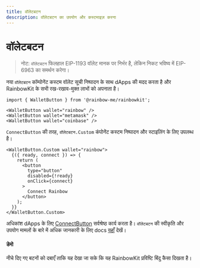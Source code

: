 ```yaml
---
title: वॉलेटबटन
description: वॉलेटबटन का उपयोग और कस्टमाइज़ करना
---
```


# वॉलेटबटन

> नोट: `वॉलेटबटन` फिलहाल EIP-1193 वॉलेट मानक पर निर्भर है, लेकिन निकट भविष्य में EIP-6963 का समर्थन करेगा।

नया `वॉलेटबटन` कॉम्पोनेंट कस्टम वॉलेट सूची निष्पादन के साथ dApps की मदद करता है और RainbowKit के सभी रख-रखाव-मुक्त लाभों को अपनाता है।

```tsx
import { WalletButton } from '@rainbow-me/rainbowkit';

<WalletButton wallet="rainbow" />
<WalletButton wallet="metamask" />
<WalletButton wallet="coinbase" />
```

`ConnectButton` की तरह, `वॉलेटबटन.Custom` कंपोनेंट कस्टम निष्पादन और स्टाइलिंग के लिए उपलब्ध है।

```tsx
<WalletButton.Custom wallet="rainbow">
  {({ ready, connect }) => {
    return (
      <button
        type="button"
        disabled={!ready}
        onClick={connect}
      >
        Connect Rainbow
      </button>
    );
  }}
</WalletButton.Custom>
```

अधिकांश dApps के लिए [ConnectButton](https://www.rainbowkit.com/docs/connect-button) सर्वश्रेष्ठ कार्य करता है। `वॉलेटबटन` की स्वीकृति और उपयोग मामलों के बारे में अधिक जानकारी के लिए docs [यहाँ](https://www.rainbowkit.com/docs/wallet-button) देखें।

#### डेमो

नीचे दिए गए बटनों को दबाएँ ताकि यह देखा जा सके कि यह RainbowKit प्रविष्टि बिंदु कैसा दिखता है।

<WalletButtonDemo />
